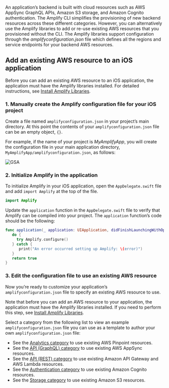 An application’s backend is built with cloud resources such as AWS AppSync GraphQL APIs, Amazon S3 storage, and Amazon Cognito authentication. The Amplify CLI simplifies the provisioning of new backend resources across these different categories. However, you can alternatively use the Amplify libraries to add or re-use existing AWS resources that you provisioned without the CLI. The Amplify libraries support configuration through the *amplifyconfiguration.json* file which defines all the regions and service endpoints for your backend AWS resources.  

## Add an existing AWS resource to an iOS application 

Before you can add an existing AWS resource to an iOS application, the application must have the Amplify libraries installed. For detailed instructions, see [Install Amplify Libraries](/lib/project-setup/create-application.md#n2-install-amplify-libraries). 

### 1. Manually create the Amplify configuration file for your iOS project

Create a file named `amplifyconfiguration.json` in your project’s main directory. At this point the contents of your `amplifyconfiguration.json` file can be an empty object, `{}`.

For example, if the name of your project is *MyAmplifyApp*, you will create the configuration file in your main application directory, `MyAmplifyApp/amplifyconfiguration.json`, as follows:

![GSA](/images/project-setup/1_useExistingResources.png)

### 2. Initialize Amplify in the application

To initialize Amplify in your iOS application, open the `AppDelegate.swift` file and add `import Amplify` at the top of the file.
```swift
import Amplify
```

Update the `application` function in the `AppDelegate.swift` file to verify that Amplify can be compiled into your project. The `application` function’s code should be the following:

```swift
func application(_ application: UIApplication, didFinishLaunchingWithOptions launchOptions: [UIApplication.LaunchOptionsKey: Any]?) -> Bool {
   do {
     try Amplify.configure()
   } catch {
      print("An error occurred setting up Amplify: \(error)")
   }
   return true
}
```
### 3. Edit the configuration file to use an existing AWS resource

Now you’re ready to customize your application’s `amplifyconfiguration.json` file to specify an existing AWS resource to use. 

Note that before you can add an AWS resource to your application, the application must have the Amplify libraries installed. If you need to perform this step, see [Install Amplify Libraries](/lib/project-setup/create-application.md#n2-install-amplify-libraries). 

Select a category from the following list to view an example `amplifyconfiguration.json` file you can use as a template to author your own `amplifyconfiguration.json` file:

* See the [Analytics category](/lib/analytics/existing-resources) to use existing AWS Pinpoint resources.
* See the [API (GraphQL) category](/lib/graphqlapi/existing-resources) to use existing AWS AppSync resources.
* See the [API (REST) category](/lib/restapi/existing-resources) to use existing Amazon API Gateway and AWS Lambda resources.
* See the [Authentication category](/lib/auth/existing-resources) to use existing Amazon Cognito resources.
* See the [Storage category](/lib/storage/existing-resources) to use existing Amazon S3 resources.



